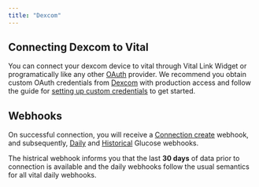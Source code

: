 ```yaml
---
title: "Dexcom"
---
```



<BYOO />

## Connecting Dexcom to Vital

You can connect your dexcom device to vital through Vital Link Widget or programatically like any 
other [OAuth](/api-reference/link/link-oauth-provider) provider.
We recommend you obtain custom OAuth credentials from [Dexcom](https://developer.dexcom.com) with production access and follow the guide
for [setting up custom credentials](/wearables/connecting-providers/bring_your_own_oauth) to get started.

## Webhooks

On successful connection, you will receive a [Connection create](/event-catalog/provider.connection.created) webhook, 
and subsequently, [Daily](/event-catalog/daily.data.glucose.created) and [Historical](/event-catalog/historical.data.glucose.created) Glucose webhooks.

The histrical webhook informs you that the last **30 days** of data prior to connection is available and the daily webhooks follow the usual semantics
for all vital daily webhooks.
